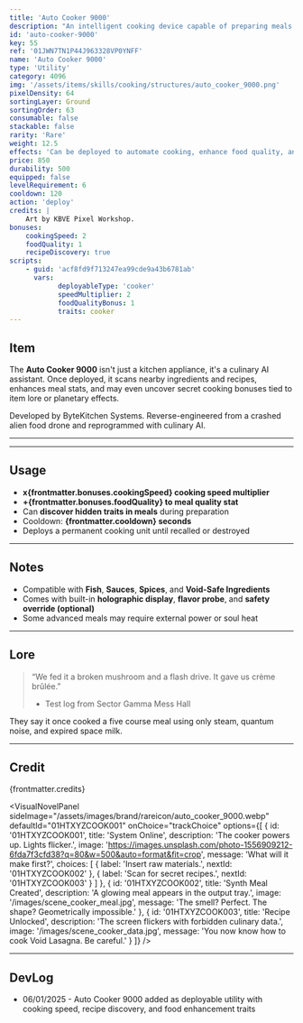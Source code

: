 ```yaml
---
title: 'Auto Cooker 9000'
description: "An intelligent cooking device capable of preparing meals from raw code, DNA, or grocery leftovers. It hums with culinary ambition."
id: 'auto-cooker-9000'
key: 55
ref: '01JWN7TN1P44J963328VP0YNFF'
name: 'Auto Cooker 9000'
type: 'Utility'
category: 4096
img: '/assets/items/skills/cooking/structures/auto_cooker_9000.png'
pixelDensity: 64
sortingLayer: Ground
sortingOrder: 63
consumable: false
stackable: false
rarity: 'Rare'
weight: 12.5
effects: 'Can be deployed to automate cooking, enhance food quality, and reveal hidden recipe traits.'
price: 850
durability: 500
equipped: false
levelRequirement: 6
cooldown: 120
action: 'deploy'
credits: |
    Art by KBVE Pixel Workshop.
bonuses:
    cookingSpeed: 2
    foodQuality: 1
    recipeDiscovery: true
scripts:
    - guid: 'acf8fd9f713247ea99cde9a43b6781ab'
      vars:
            deployableType: 'cooker'
            speedMultiplier: 2
            foodQualityBonus: 1
            traits: cooker
---
```



## Item

The **Auto Cooker 9000** isn't just a kitchen appliance, it's a culinary AI assistant.
Once deployed, it scans nearby ingredients and recipes, enhances meal stats, and may even uncover secret cooking bonuses tied to item lore or planetary effects.

Developed by ByteKitchen Systems.
Reverse-engineered from a crashed alien food drone and reprogrammed with culinary AI. 

---

<ItemDBPanel data={frontmatter} />

---

## Usage

- **x{frontmatter.bonuses.cookingSpeed} cooking speed multiplier**  
- **+{frontmatter.bonuses.foodQuality} to meal quality stat**  
- Can **discover hidden traits in meals** during preparation  
- Cooldown: **{frontmatter.cooldown} seconds**  
- Deploys a permanent cooking unit until recalled or destroyed

---

## Notes

- Compatible with **Fish**, **Sauces**, **Spices**, and **Void-Safe Ingredients**  
- Comes with built-in **holographic display**, **flavor probe**, and **safety override (optional)**  
- Some advanced meals may require external power or soul heat

---

## Lore

> “We fed it a broken mushroom and a flash drive. It gave us crème brûlée.”  
> - Test log from Sector Gamma Mess Hall

They say it once cooked a five course meal using only steam, quantum noise, and expired space milk.

---

## Credit

{frontmatter.credits}

<VisualNovelPanel
  sideImage="/assets/images/brand/rareicon/auto_cooker_9000.webp"
  defaultId="01HTXYZCOOK001"
  onChoice="trackChoice"
  options={[
    {
      id: '01HTXYZCOOK001',
      title: 'System Online',
      description: 'The cooker powers up. Lights flicker.',
      image: 'https://images.unsplash.com/photo-1556909212-6fda7f3cfd38?q=80&w=500&auto=format&fit=crop',
      message: 'What will it make first?',
      choices: [
        { label: 'Insert raw materials.', nextId: '01HTXYZCOOK002' },
        { label: 'Scan for secret recipes.', nextId: '01HTXYZCOOK003' }
      ]
    },
    {
      id: '01HTXYZCOOK002',
      title: 'Synth Meal Created',
      description: 'A glowing meal appears in the output tray.',
      image: '/images/scene_cooker_meal.jpg',
      message: 'The smell? Perfect. The shape? Geometrically impossible.'
    },
    {
      id: '01HTXYZCOOK003',
      title: 'Recipe Unlocked',
      description: 'The screen flickers with forbidden culinary data.',
      image: '/images/scene_cooker_data.jpg',
      message: 'You now know how to cook Void Lasagna. Be careful.'
    }
  ]}
/>

---

## DevLog

- 06/01/2025 - Auto Cooker 9000 added as deployable utility with cooking speed, recipe discovery, and food enhancement traits
